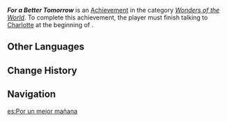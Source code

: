{{Achievement Infobox
|id           = 84315
|order id     = 5094
|category     = Wonders of the World
|description  = People rebuild their home.
|requirements = Talk to Charlotte in ''[[Finale]]''.
|primogems    = 5
|type         = Quest
|quest        = Masquerade of the Guilty
|hidden       = 1
}}
'''''For a Better Tomorrow''''' is an [[Achievement]] in the category ''[[Wonders of the World]]''. To complete this achievement, the player must finish talking to [[Charlotte]] at the beginning of {{Quest|Finale}}.

==Other Languages==
{{Other Languages
|en      = For a Better Tomorrow
|zhs     = 为了美好的明天
|zhs_rm  = 
|zht     = 為了美好的明天
|zht_rm  = 
|zh_tl   = 
|ja      = より良い明日のために
|ja_rm   = Yori Yoi Ashita no Tame ni
|ja_tl   = 
|ko      = 더 나은 내일을 위해
|ko_tl   = For a Better Tomorrow
|es      = Por un mejor mañana
|es_tl   = For a Better Tomorrow
|fr      = Pour un meilleur demain
|fr_tl   = For a Better Tomorrow
|ru      = Во имя светлого будущего
|ru_tl   = In the Name of a Bright Future
|th      = เพื่อวันพรุ่งนี้ที่งดงาม
|th_rm   = 
|th_tl   = 
|vi      = Vì Ngày Mai Tươi Sáng
|vi_tl   = 
|de      = Für ein besseres Morgen
|de_tl   = For a Better Tomorrow
|id      = Demi Hari Esok yang Lebih Indah
|id_tl   = For a More Beautiful Tomorrow
|pt      = Por um Amanhã Melhor
|pt_tl   = 
|tr      = Daha İyi Bir Gelecek İçin
|tr_tl   = 
|it      = Per un domani migliore
|it_tl   = For a Better Tomorrow
}}

==Change History==
{{Change History|4.2}}

==Navigation==
{{Achievement Navbox}}

[[es:Por un mejor mañana]]